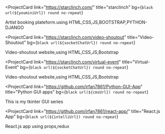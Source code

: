 


<ProjectCard
  link="https://starclinch.com/"
  title="starclinch"
  bg={`black url(${youminiUrl}) round no-repeat`}
>
  Artist booking plateform.using HTML,CSS,JS,BOOTSTRAP,PYTHON-DJANGO
</ProjectCard>

<ProjectCard
  link="https://starclinch.com/video-shoutout"
  title="Video-Shoutout"
  bg={`black url(${socketChatUrl}) round no-repeat`}
>
  Video-shoutout website,using HTML,CSS,JS,Bootstrap
</ProjectCard>

<ProjectCard
  link="https://starclinch.com/virtual-event"
  title="Virtual-Event"
  bg={`black url(${socketChatUrl}) round no-repeat`}
>
  Video-shoutout website,using HTML,CSS,JS,Bootstrap
</ProjectCard>

<ProjectCard
  link="https://github.com/irfan7861/Python-GUI-App"
  title="Python GUI apps"
  bg={`black url(${cmsUrl}) round no-repeat`}
>
  This is my tkinter GUI series
</ProjectCard>

<ProjectCard
  link="https://github.com/irfan7861/react-app/"
  title="React.js App"
  bg={`black url(${intelliUrl}) round no-repeat`}
>
  React.js app using props,redux
</ProjectCard>

